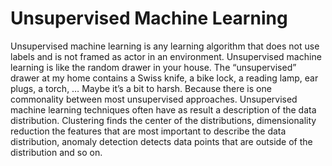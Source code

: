 # Unsupervised Machine Learning {#unsupervised-ml}


Unsupervised machine learning is any learning algorithm that does not use labels and is not framed as actor in an environment.
Unsupervised machine learning is like the random drawer in your house.
The "unsupervised" drawer at my home contains a Swiss knife, a bike lock, a reading lamp, ear plugs, a torch, ...
Maybe it's a bit to harsh.
Because there is one commonality between most unsupervised approaches.
Unsupervised machine learning techniques often have as result a description of the data distribution.
Clustering finds the center of the distributions, dimensionality reduction the features that are most important to describe the data distribution, anomaly detection detects data points that are outside of the distribution and so on. 

